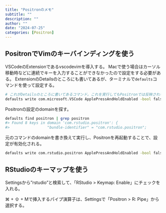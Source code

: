 ```yaml
---
title: "Positronのメモ"
subtitle: ""
description: ""
author: ""
date: "2024-07-25"
categories: [Positron]
---
```


## PositronでVimのキーバインディングを使う

VSCodeのExtensionであるvscodevimを導入する。
Macで使う場合はカーソル移動時などに連続でキーを入力することができなかったので設定をする必要がある。
ExtensionのDetailsのところにも書いてあるが、ターミナルで`defaults`コマンドを使って設定する。

```.bash
# これがDetailsのところに書いてあるコマンド。これを実行してもPositronでは反映されない。
defaults write com.microsoft.VSCode ApplePressAndHoldEnabled -bool false
```

Positronの設定のdomainを探す。

```.bash
defaults find positron | grep positron
#> Found 8 keys in domain 'com.rstudio.positron': {
#>                 "bundle-identifier" = "com.rstudio.positron";
```

元のコマンドのdomainを書き換えて実行し、Positronを再起動することで、設定が有効化される。

```.bash
defaults write com.rstudio.positron ApplePressAndHoldEnabled -bool false
```

## RStudioのキーマップを使う

Settingsから"rstudio"と検索して、「RStudio > Keymap: Enable」にチェックを入れる。

⌘ + ⇧ + Mで挿入するパイプ演算子は、Settingsで「Positron > R: Pipe」から選択する。
